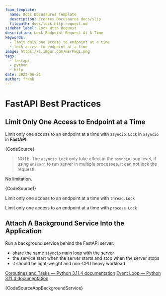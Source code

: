 ```yaml
---
foam_template:
  name: Docs Docusaurus Template
  description: Creates Docusaurus docs/slip
  filepath: docs/lock-http-request.md
sidebar_label: Lock Http Request
description: Lock Endpoint Request At A Time
keywords:
  - limit only one access to endpoint at a time
  - lock access to endpoint at a time
image: https://i.imgur.com/mErPwqL.png
tags:
  - fastapi
  - python
  - http
date: 2023-06-21
author: frank
---
```


# FastAPI Best Practices

## Limit Only One Access to Endpoint at a Time

Limit only one access to an endpoint at a time with `asyncio.Lock` in `asyncio` in **FastAPI**.


<CodeBlock language="python" title="../code-snippets/app_request_lock.py">{CodeSource}</CodeBlock>

> NOTE: The `asyncio.Lock` only take effect in the `asyncio` loop level, if using `unicorn` to run server in multiple processes, it can not lock the request! 

No limitation.


<CodeBlock language="python" title="../code-snippets/app_request_nolock.py">{CodeSource1}</CodeBlock>


Limit only one access to an endpoint at a time with `thread.Lock`

Limit only one access to an endpoint at a time with `process.Lock`

## Attach A Background Service Into the Application

Run a background service behind the FastAPI server:

- share the same `asyncio` main loop with the server
- the service start when the server starts and stop when the server stops
- it should be light-weight and non-CPU heavy workload

[Coroutines and Tasks — Python 3.11.4 documentation](https://docs.python.org/3/library/asyncio-task.html#asyncio.Task.cancel)
[Event Loop — Python 3.11.4 documentation](https://docs.python.org/3/library/asyncio-eventloop.html#asyncio.loop.create_task)


<CodeBlock language="python" title="../code-snippets/app_background_service.py">{CodeSourceAppBackgroundService}</CodeBlock>
